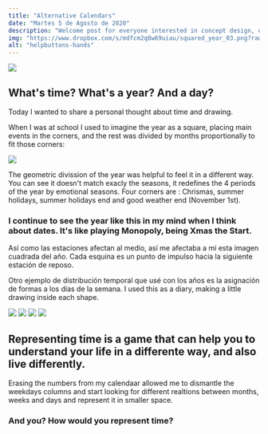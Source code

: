 ```yaml
---
title: "Alternative Calendars"
date: "Martes 5 de Agosto de 2020"
description: "Welcome post for everyone interested in concept design, opensource and freedom in general"
img: "https://www.dropbox.com/s/mdfcm2q8w69uiau/squared_year_03.png?raw=1"
alt: "helpbuttons-hands"
---
```


<img class="" src="https://www.dropbox.com/s/u42av7lfth6efy6/squared_year_000.png?raw=1"/>

<h2>What's time? What's a year? And a day?</h2>

Today I wanted to share a personal thought about time and drawing.

When I was at school I used to imagine the year as a square, placing main events in the corners, and the rest was divided by months proportionally to fit those corners:

<img class="" src="https://www.dropbox.com/s/jerufxeife15w2n/squared_year001.png?raw=1"/>

The geometric divission of the year was helpful to feel it in a different way. You can see it doesn't match exacly the seasons, it redefines the 4 periods of the year by emotional seasons. Four corners are : Chrismas, summer holidays, summer holidays end and good weather end (November 1st).

<h3>I continue to see the year like this in my mind when I think about dates. It's like playing Monopoly, being Xmas the Start.</h3>

Así como las estaciones afectan al medio, así me afectaba a mí esta imagen cuadrada del año. Cada esquina es un punto de impulso hacia la siguiente estación de reposo.

Otro ejemplo de distribución temporal que usé con los años es la asignación de formas a los días de la semana. I used this as a diary, making a little drawing inside each shape.

<img class="" src="https://www.dropbox.com/s/mdfcm2q8w69uiau/squared_year_03.png?raw=1" />
<img class="" src="https://www.dropbox.com/s/gxplhq5mhoow53s/squared_year_02.png?raw=1" />
<img class="" src="https://www.dropbox.com/s/3hk5jb9gohvt804/squared_year_01.png?raw=1" />

<img class="" src="https://www.dropbox.com/s/3146q8isdegm85y/squared_year_00.png?raw=1"/>

<h2>Representing time is a game that can help you to understand your life in a differente way, and also live differently.</h2>

Erasing the numbers from my calendaar allowed me to dismantle the weekdays columns and start looking for different realtions between months, weeks and days and represent it in smaller space.

<h3>And you? How would you represent time?</h3>
